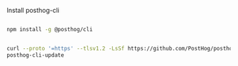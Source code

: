 Install posthog-cli

<MultiLanguage>

```bash file=Npm

npm install -g @posthog/cli

```

```bash file=Curl

curl --proto '=https' --tlsv1.2 -LsSf https://github.com/PostHog/posthog/releases/latest/download/posthog-cli-installer.sh | sh
posthog-cli-update

```

</MultiLanguage>
